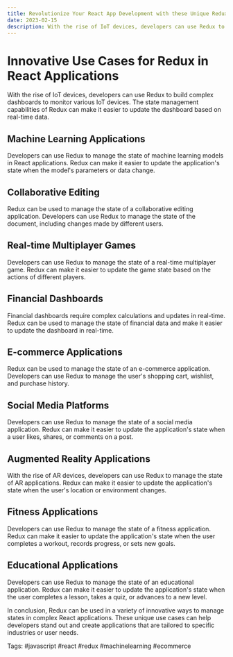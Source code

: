 ```yaml
---
title: Revolutionize Your React App Development with these Unique Redux Use Cases
date: 2023-02-15
description: With the rise of IoT devices, developers can use Redux to build complex dashboards to monitor various IoT devices. The state management capabilities of Redux can make it easier to update the dashboard based on real-time data.
---
```


# Innovative Use Cases for Redux in React Applications

With the rise of IoT devices, developers can use Redux to build complex dashboards to monitor various IoT devices. The state management capabilities of Redux can make it easier to update the dashboard based on real-time data.

## Machine Learning Applications

Developers can use Redux to manage the state of machine learning models in React applications. Redux can make it easier to update the application's state when the model's parameters or data change.

## Collaborative Editing

Redux can be used to manage the state of a collaborative editing application. Developers can use Redux to manage the state of the document, including changes made by different users.

## Real-time Multiplayer Games

Developers can use Redux to manage the state of a real-time multiplayer game. Redux can make it easier to update the game state based on the actions of different players.

## Financial Dashboards

Financial dashboards require complex calculations and updates in real-time. Redux can be used to manage the state of financial data and make it easier to update the dashboard in real-time.

## E-commerce Applications

Redux can be used to manage the state of an e-commerce application. Developers can use Redux to manage the user's shopping cart, wishlist, and purchase history.

## Social Media Platforms

Developers can use Redux to manage the state of a social media application. Redux can make it easier to update the application's state when a user likes, shares, or comments on a post.

## Augmented Reality Applications

With the rise of AR devices, developers can use Redux to manage the state of AR applications. Redux can make it easier to update the application's state when the user's location or environment changes.

## Fitness Applications

Developers can use Redux to manage the state of a fitness application. Redux can make it easier to update the application's state when the user completes a workout, records progress, or sets new goals.

## Educational Applications

Developers can use Redux to manage the state of an educational application. Redux can make it easier to update the application's state when the user completes a lesson, takes a quiz, or advances to a new level.

In conclusion, Redux can be used in a variety of innovative ways to manage states in complex React applications. These unique use cases can help developers stand out and create applications that are tailored to specific industries or user needs.

Tags: #javascript #react #redux #machinelearning #ecommerce
